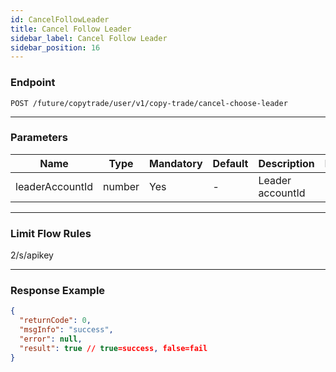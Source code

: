 ```yaml
---
id: CancelFollowLeader
title: Cancel Follow Leader
sidebar_label: Cancel Follow Leader
sidebar_position: 16
---
```


### Endpoint

`POST /future/copytrade/user/v1/copy-trade/cancel-choose-leader`

---

### Parameters

| Name            | Type   | Mandatory | Default | Description      | Ranges |
| --------------- | ------ | --------- | ------- | ---------------- | ------ |
| leaderAccountId | number | Yes       | -       | Leader accountId | -      |

---

### Limit Flow Rules

2/s/apikey

---

### Response Example

```json
{
  "returnCode": 0,
  "msgInfo": "success",
  "error": null,
  "result": true // true=success, false=fail
}
```
